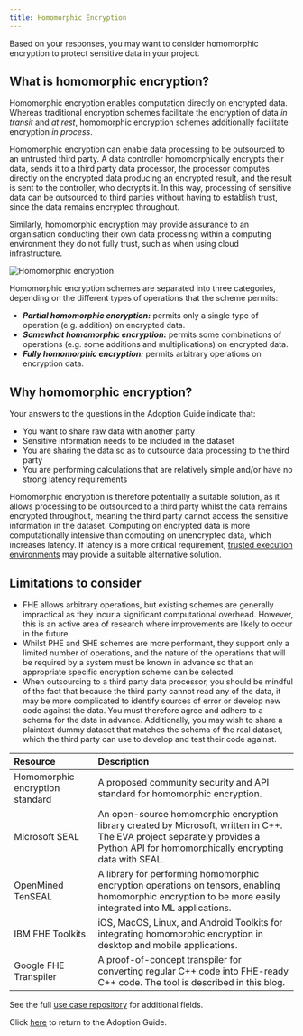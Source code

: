```yaml
---
title: Homomorphic Encryption
---
```



Based on your responses, you may want to consider homomorphic encryption to protect sensitive data in your project.

## What is homomorphic encryption?

Homomorphic encryption enables computation directly on encrypted data. Whereas traditional encryption schemes facilitate the encryption of data _in transit_ and _at rest_, homomorphic encryption schemes additionally facilitate encryption _in process_.

Homomorphic encryption can enable data processing to be outsourced to an untrusted third party. A data controller homomorphically encrypts their data, sends it to a third party data processor, the processor computes directly on the encrypted data producing an encrypted result, and the result is sent to the controller, who decrypts it. In this way, processing of sensitive data can be outsourced to third parties without having to establish trust, since the data remains encrypted throughout.

Similarly, homomorphic encryption may provide assurance to an organisation conducting their own data processing within a computing environment they do not fully trust, such as when using cloud infrastructure.

![Homomorphic encryption](../images/he.png)

Homomorphic encryption schemes are separated into three categories, depending on the different types of operations that the scheme permits:

- **_Partial homomorphic encryption:_** permits only a single type of operation (e.g. addition) on encrypted data.
- **_Somewhat homomorphic encryption:_** permits some combinations of operations (e.g. some additions and multiplications) on encrypted data.
- **_Fully homomorphic encryption:_** permits arbitrary operations on encryption data.

## Why homomorphic encryption?

Your answers to the questions in the Adoption Guide indicate that:

- You want to share raw data with another party
- Sensitive information needs to be included in the dataset
- You are sharing the data so as to outsource data processing to the third party
- You are performing calculations that are relatively simple and/or have no strong latency requirements

Homomorphic encryption is therefore potentially a suitable solution, as it allows processing to be outsourced to a third party whilst the data remains encrypted throughout, meaning the third party cannot access the sensitive information in the dataset. Computing on encrypted data is more computationally intensive than computing on unencrypted data, which increases latency. If latency is a more critical requirement, [trusted execution environments](/adoption-guide/trusted-execution-environments) may provide a suitable alternative solution.

## Limitations to consider

- FHE allows arbitrary operations, but existing schemes are generally impractical as they incur a significant computational overhead. However, this is an active area of research where improvements are likely to occur in the future.
- Whilst PHE and SHE schemes are more performant, they support only a limited number of operations, and the nature of the operations that will be required by a system must be known in advance so that an appropriate specific encryption scheme can be selected.
- When outsourcing to a third party data processor, you should be mindful of the fact that because the third party cannot read any of the data, it may be more complicated to identify sources of error or develop new code against the data. You must therefore agree and adhere to a schema for the data in advance. Additionally, you may wish to share a plaintext dummy dataset that matches the schema of the real dataset, which the third party can use to develop and test their code against.

<Collapse label="Technical resources">

| Resource                                                                                                         | Description                                                                                                                                                                                                                                                      |
| :--------------------------------------------------------------------------------------------------------------- | :--------------------------------------------------------------------------------------------------------------------------------------------------------------------------------------------------------------------------------------------------------------- |
| <OutboundLink href="https://homomorphicencryption.org/standard">Homomorphic encryption standard</OutboundLink>   | A proposed community security and API standard for homomorphic encryption.                                                                                                                                                                                       |
| <OutboundLink href="https://github.com/Microsoft/SEAL">Microsoft SEAL</OutboundLink>                             | An open-source homomorphic encryption library created by Microsoft, written in C++. The <OutboundLink href="https://github.com/Microsoft/EVA">EVA project</OutboundLink> separately provides a Python API for homomorphically encrypting data with SEAL.         |
| <OutboundLink href="https://github.com/OpenMined/TenSEAL">OpenMined TenSEAL</OutboundLink>                       | A library for performing homomorphic encryption operations on tensors, enabling homomorphic encryption to be more easily integrated into ML applications.                                                                                                        |
| <OutboundLink href="https://fhe-website.mybluemix.net">IBM FHE Toolkits</OutboundLink>                           | iOS, MacOS, Linux, and Android Toolkits for integrating homomorphic encryption in desktop and mobile applications.                                                                                                                                               |
| <OutboundLink href="https://github.com/google/fully-homomorphic-encryption">Google FHE Transpiler</OutboundLink> | A proof-of-concept transpiler for converting regular C++ code into FHE-ready C++ code. The tool is described in <OutboundLink href="https://developers.googleblog.com/2021/06/our-latest-updates-on-fully-homomorphic-encryption.html">this blog</OutboundLink>. |

</Collapse>

<Collapse label="Use Cases">
  See the full <a href="/repository">use case repository</a> for additional
  fields.
  <AdoptionGuideRepositoryTable pet="he" />
</Collapse>

Click [here](/adoption-guide) to return to the Adoption Guide.
